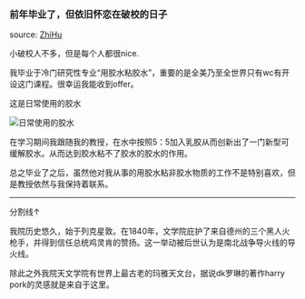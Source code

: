 
### 前年毕业了，但依旧怀恋在破校的日子

source: [ZhiHu](https://www.zhihu.com/question/510542225)


小破校人不多，但是每个人都很nice.

我毕业于冷门研究性专业“用胶水粘胶水”，重要的是全美乃至全世界只有wc有开设这门课程。很幸运我能收到offer。

这是日常使用的胶水


<Image
      src="/images/review/reivew3_glue.webp"
      width={400}
      height={400}
      alt="日常使用的胶水"
    />

在学习期间我跟随我的教授，在水中按照5：5加入乳胶从而创新出了一门新型可缓解胶水。从而达到胶水粘不了胶水的胶水的作用。

总之毕业了之后，虽然他对我从事的用胶水粘非胶水物质的工作不是特别喜欢，但是教授依然与我保持着联系。

_____________________________________

分割线↑

我院历史悠久，始于列克星敦。在1840年，文学院庇护了来自德州的三个黑人火枪手，并得到信任总统鸡灵肯的赞扬。这一举动被后世认为是南北战争导火线的导火线。

除此之外我院天文学院有世界上最古老的玛雅天文台，据说dk罗琳的著作harry pork的灵感就是来自于这里。